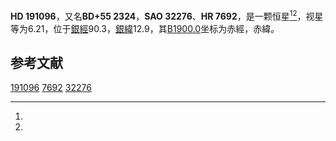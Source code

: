 {{Starbox begin
| name = HD 191096
}}
{{Starbox observe
| epoch = [[J2000.0|J2000.0]]
| constell = {{星座名待查}}<ref name=SIMBAD>{{cite web
 | url=http://simbad.u-strasbg.fr/simbad/sim-id?Ident=HR+7692
 | title=Pulsating variable Star
 | publisher=Centre de Données astronomiques de Strasbourg
 | work=SIMBAD
 | accessdate=2012-07-13
 | archive-date=2019-07-27
 | archive-url=https://web.archive.org/web/20190727165841/http://simbad.u-strasbg.fr/simbad/sim-id%3FIdent%3DHR%2B7692
 }}</ref><ref name=DATA>{{cite web
 | url=http://vizier.u-strasbg.fr/viz-bin/VizieR-5?-out.add=.&-source=5050&-corr=PK=HR&-out.max=9999&HR=7692
 | title=VizieR Detailed Page
 | accessdate=2012-07-13
 | archive-date=2019-02-16
 | archive-url=https://web.archive.org/web/20190216094724/http://vizier.u-strasbg.fr/viz-bin/VizieR-5?-out.add=.&-source=5050&-corr=PK=HR&-out.max=9999&HR=7692
 | dead-url=no
 }}</ref>
| 星官 = 
| ra = {{RA|20|5|21.5}}<ref name=SIMBAD /><ref name=DATA />
| dec = {{DEC|+56|20|29}}<ref name=SIMBAD /><ref name=DATA />
| appmag_v = 6.21<ref name=SIMBAD /><ref name=DATA />
}}
{{Starbox character
| class = F4V<ref name=SIMBAD /><ref name=DATA />
| b-v = 0.43<ref name=SIMBAD /><ref name=DATA />
| u-b = 0.03<ref name=SIMBAD /><ref name=DATA />
| r-i = <ref name=SIMBAD /><ref name=DATA />
| variable = 
}}
{{Starbox astrometry
| radial_v = 0.03
| prop_mo_ra = -12
| parallax = 
| p_error = 
}}
{{Starbox catalog
| names =BD+55 2324，[[SAO星表|SAO]] 32276，[[HD星表|HD]] 191096，[[HR星表|HR]] 7692}}
{{Starbox reference |Simbad=HR+7692}}
{{Starbox end}}

'''HD 191096'''，又名'''BD+55 2324'''，'''SAO 32276'''、'''HR 7692'''，是一颗恒星<ref name=SIMBAD /><ref name=DATA />，视星等为6.21，位于[[銀道座標系|銀經]]90.3，[[銀道座標系|銀緯]]12.9，其[[B1900.0|B1900.0]]坐标为赤經{{RA|20|3|5.1}}，赤緯{{DEC|+56|12.9|7}}。

== 参考文献 ==
{{reflist}}

{{star-stub}}

[[Category:HD和HDE天體|191096]]
[[Category:HR天體|7692]]
[[Category:SAO天體|32276]]